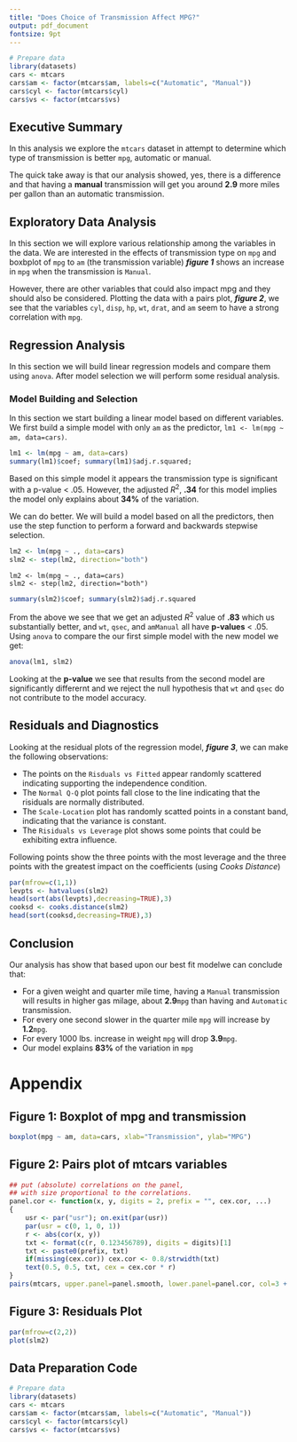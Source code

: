 ```yaml
---
title: "Does Choice of Transmission Affect MPG?"
output: pdf_document
fontsize: 9pt
---
```

```r
# Prepare data
library(datasets)
cars <- mtcars
cars$am <- factor(mtcars$am, labels=c("Automatic", "Manual"))
cars$cyl <- factor(mtcars$cyl)
cars$vs <- factor(mtcars$vs)
```
## Executive Summary
In this analysis we explore the `mtcars` dataset in attempt to determine which type of transmission is better `mpg`, automatic or manual.

The quick take away is that our analysis showed, yes, there is a difference and that having a **manual** transmission will get you around **2.9** more miles per gallon than an automatic transmission.

## Exploratory Data Analysis
In this section we will explore various relationship among the variables in the data.
We are interested in the effects of transmission type on `mpg` and boxbplot of `mpg` to `am` (the transmission variable) ***figure 1*** shows an increase in ```mpg``` when the transmission is ```Manual```. 

However, there are other variables that could also impact mpg and they should also be considered. Plotting the data with a pairs plot, ***figure 2***, we see that the variables `cyl`, `disp`, `hp`, `wt`, `drat`, and `am` seem to have a strong correlation with `mpg`.

## Regression Analysis
In this section we will build linear regression models and compare them using `anova`. After model selection we will perform some residual analysis.

### Model Building and Selection
In this section we start building a linear model based on different variables. We first build a simple model with only `am` as the predictor, ```lm1 <- lm(mpg ~ am, data=cars)```. 
```r
lm1 <- lm(mpg ~ am, data=cars)
summary(lm1)$coef; summary(lm1)$adj.r.squared;
```
Based on this simple model it appears the transmission type is significant with a p-value < .05. However, the adjusted $R^2$, **.34** for this model implies the model only explains about **34%** of the variation.

We can do better. We will build a model based on all the predictors, then use the step function to perform a forward and backwards stepwise selection.
```r
lm2 <- lm(mpg ~ ., data=cars)
slm2 <- step(lm2, direction="both")
```

```
lm2 <- lm(mpg ~ ., data=cars)
slm2 <- step(lm2, direction="both")
```

```r
summary(slm2)$coef; summary(slm2)$adj.r.squared
```
From the above we see that we get an adjusted $R^2$ value of **.83** which us substantially better, and `wt`, `qsec`, and `amManual` all have **p-values** < .05. Using `anova` to compare the our first simple model with the new model we get:
```r
anova(lm1, slm2)
```
Looking at the **p-value** we see that results from the second model are significantly differernt and we reject the null hypothesis that `wt` and `qsec` do not contribute to the model accuracy.

## Residuals and Diagnostics
Looking at the residual plots of the regression model, ***figure 3***, we can make the following observations:

* The points on the `Risduals vs Fitted` appear randomly scattered indicating supporting the independence condition.
* The `Normal Q-Q` plot points fall close to the line indicating that the risiduals are normally distributed.
* The `Scale-Location` plot has randomly scatted points in a constant band, indicating that the variance is constant.
* The `Risiduals vs Leverage` plot shows some points that could be exhibiting extra influence.

Following points show the three points with the most leverage and the three points with the greatest impact on the coefficients (using *Cooks Distance*)
```r
par(mfrow=c(1,1))
levpts <- hatvalues(slm2)
head(sort(abs(levpts),decreasing=TRUE),3)
cooksd <- cooks.distance(slm2)
head(sort(cooksd,decreasing=TRUE),3)
```

## Conclusion
Our analysis has show that based upon our best fit modelwe can conclude that:

- For a given weight and quarter mile time, having a `Manual` transmission will results in higher gas milage, about **2.9**`mpg` than having and `Automatic` transmission.
- For every one second slower in the quarter mile `mpg` will increase by **1.2**`mpg`.
- For every 1000 lbs. increase in weight `mpg` will drop **3.9**`mpg`.
- Our model explains **83%** of the variation in `mpg` 

Appendix
====================
## **Figure 1:** Boxplot of mpg and transmission
```r
boxplot(mpg ~ am, data=cars, xlab="Transmission", ylab="MPG")
```

## **Figure 2:** Pairs plot of mtcars variables

```r
## put (absolute) correlations on the panel,
## with size proportional to the correlations.
panel.cor <- function(x, y, digits = 2, prefix = "", cex.cor, ...)
{
    usr <- par("usr"); on.exit(par(usr))
    par(usr = c(0, 1, 0, 1))
    r <- abs(cor(x, y))
    txt <- format(c(r, 0.123456789), digits = digits)[1]
    txt <- paste0(prefix, txt)
    if(missing(cex.cor)) cex.cor <- 0.8/strwidth(txt)
    text(0.5, 0.5, txt, cex = cex.cor * r)
}
pairs(mtcars, upper.panel=panel.smooth, lower.panel=panel.cor, col=3 + (mtcars$am == 0))
```

## **Figure 3:** Residuals Plot
```r
par(mfrow=c(2,2))
plot(slm2)
```

## Data Preparation Code
```r
# Prepare data
library(datasets)
cars <- mtcars
cars$am <- factor(mtcars$am, labels=c("Automatic", "Manual"))
cars$cyl <- factor(mtcars$cyl)
cars$vs <- factor(mtcars$vs)
```